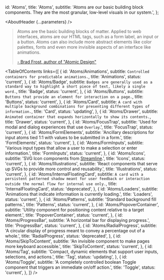 

  id: 'Atoms',
  title: 'Atoms',
  subtitle:
    'Atoms are our basic building block components. They are the most granular, low-level visuals in our system.',
};

<Meta title="Atoms/About" />

<AboutHeader {...parameters} />

> Atoms are the basic building blocks of matter. Applied to web interfaces, atoms are our HTML tags, such as a form label, an input or a button. Atoms can also include more abstract elements like color palettes, fonts and even more invisible aspects of an interface like animations.
>
> [- Brad Frost, author of "Atomic Design"](https://bradfrost.com/blog/post/atomic-web-design/#atoms)

<TableOfContents
  links={[
    {
      id: 'Atoms/Animations',
      subtitle: `Controlled containers for predictable animations.`,
      title: 'Animations',
      status: 'current',
    },
    {
      id: 'Atoms/Badge',
      subtitle: `Badges are generally used as a standard way to highlight a short piece of text, likely a single word.`,
      title: 'Badge',
      status: 'current',
    },
    {
      id: 'Atoms/Buttons',
      subtitle: `Buttons that provide an element for interaction on a page.`,
      title: 'Buttons',
      status: 'current',
    },
    {
      id: 'Atoms/Card',
      subtitle: `A card with multiple background combinations for presenting different types of information.`,
      title: 'Card',
      status: 'updating',
    },
    {
      id: 'Atoms/Drawer',
      subtitle: `Animated container that expands horizontally to show its contents.`,
      title: 'Drawer',
      status: 'current',
    },
    {
      id: 'Atoms/FocusTrap',
      subtitle:
        'Used for modal and dialog experiences that use `Overlay`.',
      title: 'FocusTrap',
      status: 'current',
    },
    {
      id: 'Atoms/FormElements',
      subtitle:
        'Ancillary descriptions for input atoms tied 1:1 with values to be submitted in a form.',
      title: 'FormElements',
      status: 'current',
    },
    {
      id: 'Atoms/FormInputs',
      subtitle:
        'Various input types that allow a user to make a selection or enter information.',
      title: 'FormInputs',
      status: 'current',
    },
    {
      id: 'Atoms/Icons',
      subtitle:
        'SVG Icon components from [Streamline](https://streamlineicons.com/).',
      title: 'Icons',
      status: 'current',
    },
    {
      id: 'Atoms/Illustrations',
      subtitle:
        'React components that serve up SVGs to provide more control and reusability.',
      title: 'Illustrations',
      status: 'current',
    },
    {
      id: 'Atoms/InternalFloatingCard',
      subtitle: `A card with a persistent patterned shadow meant for user feedback or interaction outside the normal flow for internal use only.`,
      title: 'InternalFloatingCard',
      status: 'deprecated',
    },
    {
      id: 'Atoms/Loaders',
      subtitle: 'Animations that indicate information is currently loading.',
      title: 'Loaders',
      status: 'current',
    },
    {
      id: 'Atoms/Patterns',
      subtitle: 'Standard background fill patterns.',
      title: 'Patterns',
      status: 'current',
    },
    {
      id: 'Atoms/PopoverContainer',
      subtitle:
        'Utility component for positioning content relative to a target element.',
      title: 'PopoverContainer',
      status: 'current',
    },
    {
      id: 'Atoms/ProgressBar',
      subtitle: 'A horizontal bar for displaying progress.',
      title: 'ProgressBar',
      status: 'current',
    },
    {
      id: 'Atoms/RadialProgress',
      subtitle:
        'A circular display of progress meant to convey a percentage out of a whole.',
      title: 'RadialProgress',
      status: 'deprecated',
    },
    {
      id: 'Atoms/SkipToContent',
      subtitle:
        'An invisible component to make pages more keyboard accessible.',
      title: 'SkipToContent',
      status: 'current',
    },
    {
      id: 'Atoms/Tag',
      subtitle:
        'Compact, dynamic elements that support user inputs, selections, and actions.',
      title: 'Tag',
      status: 'updating',
    },
    {
      id: 'Atoms/Toggle',
      subtitle:
        'A completely controlled boolean Toggle component that triggers an immediate on/off action.',
      title: 'Toggle',
      status: 'current',
    },
  ]}
/>

